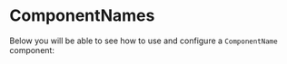
<Meta title="Base Components/ComponentName" component={ComponentName} />

# ComponentNames

Below you will be able to see how to use and configure a `ComponentName` component:

<Story name="ComponentName">
  <ComponentName />
</Story>
